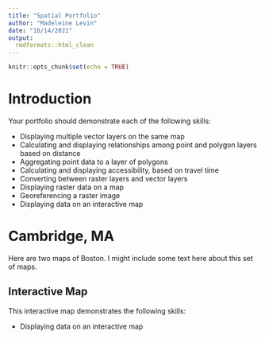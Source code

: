 ```yaml
---
title: "Spatial Portfolio"
author: "Madeleine Levin"
date: "10/14/2021"
output: 
  rmdformats::html_clean
---
```


```r
knitr::opts_chunk$set(echo = TRUE)
```

# Introduction

Your portfolio should demonstrate each of the following skills:

* Displaying multiple vector layers on the same map
* Calculating and displaying relationships among point and polygon layers based on distance
* Aggregating point data to a layer of polygons
* Calculating and displaying accessibility, based on travel time
* Converting between raster layers and vector layers
* Displaying raster data on a map
* Georeferencing a raster image
* Displaying data on an interactive map

# Cambridge, MA
Here are two maps of Boston. I might include some text here about this set of maps.

## Interactive Map
This interactive map demonstrates the following skills: 

* Displaying data on an interactive map

